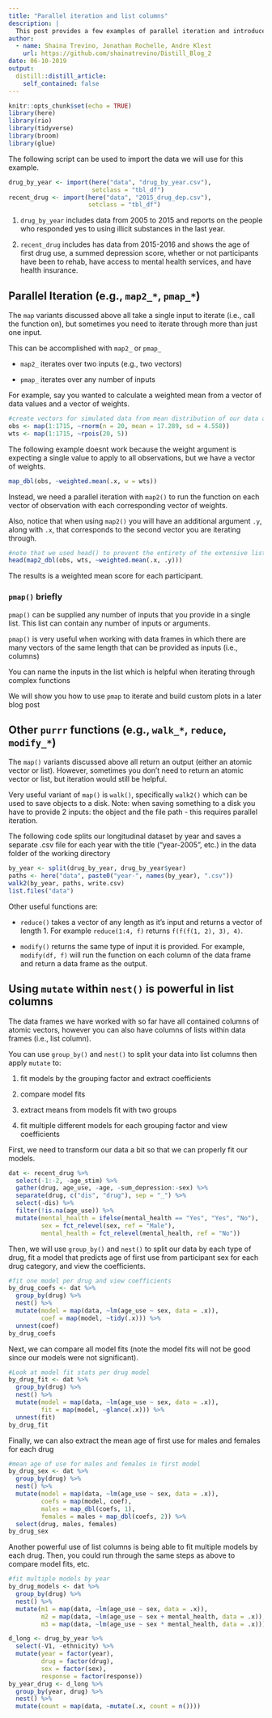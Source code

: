 ```yaml
---
title: "Parallel iteration and list columns"
description: |
  This post provides a few examples of parallel iteration and introduces working with list columns.
author:
  - name: Shaina Trevino, Jonathan Rochelle, Andre Klest 
    url: https://github.com/shainatrevino/Distill_Blog_2
date: 06-10-2019
output:
  distill::distill_article:
    self_contained: false
---
```


```r
knitr::opts_chunk$set(echo = TRUE)
library(here)
library(rio)
library(tidyverse)
library(broom)
library(glue)
```

The following script can be used to import the data we will use for this example.

```r
drug_by_year <- import(here("data", "drug_by_year.csv"),
                       setclass = "tbl_df")
recent_drug <- import(here("data", "2015_drug_dep.csv"),
                      setclass = "tbl_df")
```

1. `drug_by_year` includes data from 2005 to 2015 and reports on the people who responded yes to using illicit substances in the last year. 

2. `recent_drug` includes has data from 2015-2016 and shows the age of first drug use, a summed depression score, whether or not participants have been to rehab, have access to mental health services, and have health insurance. 

## Parallel Iteration (e.g., `map2_*`, `pmap_*`) 

The `map` variants discussed above all take a single input to iterate (i.e., call the function on), but sometimes you need to iterate through more than just one input. 

This can be accomplished with `map2_` or `pmap_`

* `map2_` iterates over two inputs (e.g., two vectors)

* `pmap_` iterates over any number of inputs

For example, say you wanted to calculate a weighted mean from a vector of data values and a vector of weights.

```r
#create vectors for simulated data from mean distribution of our data and weights
obs <- map(1:1715, ~rnorm(n = 20, mean = 17.289, sd = 4.558))
wts <- map(1:1715, ~rpois(20, 5))
```

The following example doesnt work because the weight argument is expecting a single value to apply to all observations, but we have a vector of weights. 

```r
map_dbl(obs, ~weighted.mean(.x, w = wts))
```

Instead, we need a parallel iteration with `map2()` to run the function on each vector of observation with each corresponding vector of weights. 

Also, notice that when using `map2()` you will have an additional argument `.y`, along with `.x`, that corresponds to the second vector you are iterating through. 

```r
#note that we used head() to prevent the entirety of the extensive list to be displayed
head(map2_dbl(obs, wts, ~weighted.mean(.x, .y)))
```

The results is a weighted mean score for each participant. 

### `pmap()` briefly

`pmap()` can be supplied any number of inputs that you provide in a single list. This list can contain any number of inputs or arguments. 

`pmap()` is very useful when working with data frames in which there are many vectors of the same length that can be provided as inputs (i.e., columns)

You can name the inputs in the list which is helpful when iterating through complex functions

We will show you how to use `pmap` to iterate and build custom plots in a later blog post


## Other `purrr` functions (e.g., `walk_*`, `reduce`, `modify_*`) 

The `map()` variants discussed above all return an output (either an atomic vector or list). However, sometimes you don't need to return an atomic vector or list, but iteration would still be helpful.
  
Very useful variant of `map()` is `walk()`, specifically `walk2()` which can be used to save objects to a disk. Note: when saving something to a disk you have to provide 2 inputs: the object and the file path - this requires parallel iteration.   

The following code splits our longitudinal dataset by year and saves a separate .csv file for each year with the title ("year-2005", etc.) in the data folder of the working directory

```r
by_year <- split(drug_by_year, drug_by_year$year)
paths <- here("data", paste0("year-", names(by_year), ".csv"))
walk2(by_year, paths, write.csv)
list.files("data")
```


Other useful functions are: 

* `reduce()` takes a vector of any length as it's input and returns a vector of length 1. For example `reduce(1:4, f)` returns `f(f(f(1, 2), 3), 4)`. 

* `modify()` returns the same type of input it is provided. For example, `modify(df, f)` will run the function on each column of the data frame and return a data frame as the output.

## Using `mutate` within `nest()` is powerful in list columns

The data frames we have worked with so far have all contained columns of atomic vectors, however you can also have columns of lists within data frames (i.e., list column).

You can use `group_by()` and `nest()` to split your data into list columns then apply `mutate` to:

1. fit models by the grouping factor and extract coefficients

2. compare model fits

3. extract means from models fit with two groups

4. fit multiple different models for each grouping factor and view coefficients


First, we need to transform our data a bit so that we can properly fit our models.

```r
dat <- recent_drug %>% 
  select(-1:-2, -age_stim) %>%
  gather(drug, age_use, -age, -sum_depression:-sex) %>%
  separate(drug, c("dis", "drug"), sep = "_") %>%
  select(-dis) %>% 
  filter(!is.na(age_use)) %>% 
  mutate(mental_health = ifelse(mental_health == "Yes", "Yes", "No"),
         sex = fct_relevel(sex, ref = "Male"),
         mental_health = fct_relevel(mental_health, ref = "No"))
```

Then, we will use `group_by()` and `nest()` to split our data by each type of drug, fit a model that predicts age of first use from participant sex for each drug category, and view the coefficients.

```r
#fit one model per drug and view coefficients
by_drug_coefs <- dat %>% 
  group_by(drug) %>% 
  nest() %>% 
  mutate(model = map(data, ~lm(age_use ~ sex, data = .x)),
         coef = map(model, ~tidy(.x))) %>% 
  unnest(coef)
by_drug_coefs
```

Next, we can compare all model fits (note the model fits will not be good since our models were not significant).

```r
#Look at model fit stats per drug model
by_drug_fit <- dat %>% 
  group_by(drug) %>% 
  nest() %>% 
  mutate(model = map(data, ~lm(age_use ~ sex, data = .x)),
         fit = map(model, ~glance(.x))) %>% 
  unnest(fit)
by_drug_fit
```

Finally, we can also extract the mean age of first use for males and females for each drug

```r
#mean age of use for males and females in first model
by_drug_sex <- dat %>% 
  group_by(drug) %>% 
  nest() %>% 
  mutate(model = map(data, ~lm(age_use ~ sex, data = .x)),
         coefs = map(model, coef),
         males = map_dbl(coefs, 1),
         females = males + map_dbl(coefs, 2)) %>% 
  select(drug, males, females)
by_drug_sex
```

Another powerful use of list columns is being able to fit multiple models by each drug. Then, you could run through the same steps as above to compare model fits, etc. 

``` r
#fit multiple models by year
by_drug_models <- dat %>% 
  group_by(drug) %>% 
  nest() %>% 
  mutate(m1 = map(data, ~lm(age_use ~ sex, data = .x)),
         m2 = map(data, ~lm(age_use ~ sex + mental_health, data = .x)),
         m3 = map(data, ~lm(age_use ~ sex * mental_health, data = .x)))
```


```r
d_long <- drug_by_year %>% 
  select(-V1, -ethnicity) %>% 
  mutate(year = factor(year),
         drug = factor(drug),
         sex = factor(sex),
         response = factor(response))
by_year_drug <- d_long %>% 
  group_by(year, drug) %>% 
  nest() %>% 
  mutate(count = map(data, ~mutate(.x, count = n()))) 
```

